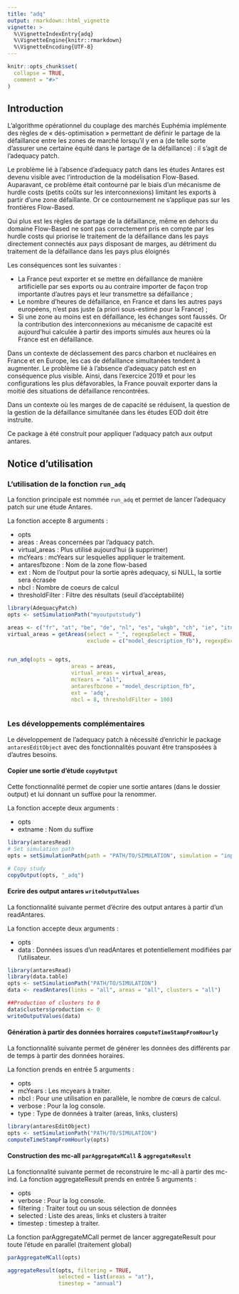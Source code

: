 ```yaml
---
title: "adq"
output: rmarkdown::html_vignette
vignette: >
  %\VignetteIndexEntry{adq}
  %\VignetteEngine{knitr::rmarkdown}
  %\VignetteEncoding{UTF-8}
---
```


```r
knitr::opts_chunk$set(
  collapse = TRUE,
  comment = "#>"
)
```

## Introduction

L’algorithme opérationnel du couplage des marchés Euphémia implémente des règles de « dés-optimisation » permettant de définir le partage de la défaillance entre les zones de marché lorsqu’il y en a (de telle sorte d’assurer une certaine équité dans le partage de la défaillance) : il s’agit de l’adequacy patch. 

Le problème lié à l’absence d’adequacy patch dans les études Antares est devenu visible avec l’introduction de la modélisation Flow-Based. Auparavant, ce problème était contourné par le biais d’un mécanisme de hurdle costs (petits coûts sur les interconnexions) limitant les exports à partir d’une zone défaillante. Or ce contournement ne s’applique pas sur les frontières Flow-Based. 

Qui plus est les règles de partage de la défaillance, même en dehors du domaine Flow-Based ne sont pas correctement pris en compte par les hurdle costs qui priorise le traitement de la défaillance dans les pays directement connectés aux pays disposant de marges, au détriment du traitement de la défaillance dans les pays plus éloignés

Les conséquences sont les suivantes :

* La France peut exporter et se mettre en défaillance de manière artificielle par ses exports ou au contraire importer de façon trop importante d’autres pays et leur transmettre sa défaillance ;
* Le nombre d’heures de défaillance, en France et dans les autres pays européens, n’est pas juste (a priori sous-estimé pour la France) ;  
* Si une zone au moins est en défaillance, les échanges sont faussés. Or la contribution des interconnexions au mécanisme de capacité est aujourd’hui calculée à partir des imports simulés aux heures où la France est en défaillance.

Dans un contexte de déclassement des parcs charbon et nucléaires en France et en Europe, les cas de défaillance simultanées tendent à augmenter. Le problème lié à l’absence d’adequacy patch est en conséquence plus visible. Ainsi, dans l’exercice 2019 et pour les configurations les plus défavorables, la France pouvait exporter dans la moitié des situations de défaillance rencontrées.  

Dans un contexte où les marges de de capacité se réduisent, la question de la gestion de la défaillance simultanée dans les études EOD doit être instruite.

Ce package à été construit pour appliquer l'adquacy patch aux output antares.


## Notice d'utilisation


### L'utilisation de la fonction `run_adq`

La fonction principale est nommée `run_adq` et permet de lancer l'adequacy patch sur une étude Antares.



La fonction accepte 8 arguments :

* opts
* areas : Areas concernées par l'adquacy patch.
* virtual_areas : Plus utilisé aujourd'hui (à supprimer)
* mcYears : mcYears sur lesquelles appliquer le traitement.
* antaresfbzone : Nom de la zone flow-based
* ext : Nom de l'output pour la sortie après adequacy, si NULL, la sortie sera écrasée
* nbcl : Nombre de coeurs de calcul 
* thresholdFilter : Filtre des résultats (seuil d'accéptabilité)

```r
library(AdequacyPatch)
opts <- setSimulationPath("myoutputstudy")

areas <- c("fr", "at", "be", "de", "nl", "es", "ukgb", "ch", "ie", "itn", "model_description_fb")
virtual_areas = getAreas(select = "_", regexpSelect = TRUE,
                         exclude = c("model_description_fb"), regexpExclude = FALSE)


run_adq(opts = opts,
					areas = areas,
					virtual_areas = virtual_areas,
					mcYears = "all",
					antaresfbzone = "model_description_fb",
					ext = 'adq',
					nbcl = 8, thresholdFilter = 100)



```

###  Les développements complémentaires

Le développement de l'adequacy patch à nécessité d'enrichir le package `antaresEditObject` avec des fonctionnalités pouvant être transposées à d'autres besoins. 

#### Copier une sortie d'étude `copyOutput`

Cette fonctionnalité permet de copier une sortie antares (dans le dossier output) et lui donnant un suffixe pour la renommer.

La fonction accepte deux arguments :

* opts
* extname : Nom du suffixe


```r
library(antaresRead)
# Set simulation path
opts = setSimulationPath(path = "PATH/TO/SIMULATION", simulation = "input")

# Copy study
copyOutput(opts, "_adq")

```

#### Ecrire des output antares `writeOutputValues`

La fonctionnalité suivante permet d'écrire des output antares à partir d'un readAntares. 

La fonction accepte deux arguments :

* opts
* data : Données issues d'un readAntares et potentiellement modifiées par l'utilisateur.

```r
library(antaresRead)
library(data.table)
opts <- setSimulationPath("PATH/TO/SIMULATION")
data <- readAntares(links = "all", areas = "all", clusters = "all")

##Production of clusters to 0
data$clusters$production <- 0
writeOutputValues(data)
```

#### Génération à partir des données horraires `computeTimeStampFromHourly`

La fonctionnalité suivante permet de générer les données des différents par de temps à partir des données horaires.

La fonction prends en entrée 5 arguments :

* opts
* mcYears : Les mcyears à traiter.
* nbcl : Pour une utilisation en parallèle, le nombre de cœurs de calcul.
* verbose : Pour la log console.
* type : Type de données à traiter (areas, links, clusters)

```r

library(antaresEditObject)
opts <- setSimulationPath("PATH/TO/SIMULATION")
computeTimeStampFromHourly(opts)

```


#### Construction des mc-all `parAggregateMCall` & `aggregateResult`

La fonctionnalité suivante permet de reconstruire le mc-all à partir des mc-ind.
La fonction aggregateResult prends en entrée 5 arguments :

* opts
* verbose : Pour la log console.
* filtering : Traiter tout ou un sous sélection de données
* selected : Liste des areas, links et clusters à traiter
* timestep : timestep à traiter.

La fonction parAggregateMCall permet de lancer aggregateResult pour toute l'étude en parallel (traitement global)


```r
parAggregateMCall(opts)
```


```r
aggregateResult(opts, filtering = TRUE,
                selected = list(areas = "at"),
                timestep = "annual")
```
